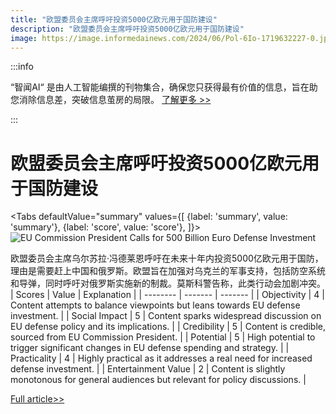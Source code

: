 ```yaml
---
title: "欧盟委员会主席呼吁投资5000亿欧元用于国防建设"
description: "欧盟委员会主席呼吁投资5000亿欧元用于国防建设"
image: https://image.informedainews.com/2024/06/Pol-6Io-1719632227-0.jpg
---
```



:::info

“智闻AI“ 是由人工智能编撰的刊物集合，确保您只获得最有价值的信息，旨在助您消除信息差，突破信息茧房的局限。  [了解更多 >>](/)

:::

# 欧盟委员会主席呼吁投资5000亿欧元用于国防建设


<Tabs
	defaultValue="summary"
	values={[
	{label: 'summary', value: 'summary'},
	{label: 'score', value: 'score'},
]}>
<TabItem value="summary">
<img
  src="https://image.informedainews.com/2024/06/Pol-6Io-1719632227-0.jpg"
  alt="EU Commission President Calls for 500 Billion Euro Defense Investment"
/>



欧盟委员会主席乌尔苏拉·冯德莱恩呼吁在未来十年内投资5000亿欧元用于国防，理由是需要赶上中国和俄罗斯。欧盟旨在加强对乌克兰的军事支持，包括防空系统和导弹，同时呼吁对俄罗斯实施新的制裁。莫斯科警告称，此类行动会加剧冲突。
</TabItem>
<TabItem value="score">
	| Scores     | Value   | Explanation |
	| -------- | ------- | ------- |
	| Objectivity  | 4    | Content attempts to balance viewpoints but leans towards EU defense investment.    |
	| Social Impact | 5     | Content sparks widespread discussion on EU defense policy and its implications.    |
	| Credibility    | 5    | Content is credible, sourced from EU Commission President.    |
	| Potential    | 5    | High potential to trigger significant changes in EU defense spending and strategy.    |
	| Practicality    | 4    | Highly practical as it addresses a real need for increased defense investment.    |
	| Entertainment Value    | 2    | Content is slightly monotonous for general audiences but relevant for policy discussions.    |
</TabItem>
</Tabs>

[Full article>>](https://sputniknews.com/20240628/eu-needs-to-invest-500bln-euros-in-defense-in-next-10-years---eu-commission-president-1119158903.html)
